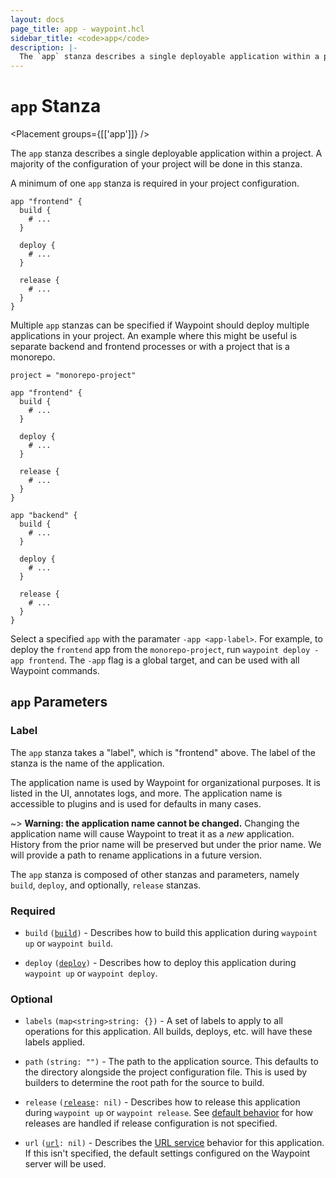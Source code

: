 ```yaml
---
layout: docs
page_title: app - waypoint.hcl
sidebar_title: <code>app</code>
description: |-
  The `app` stanza describes a single deployable application within a project. A majority of the configuration of your project will be done in this stanza.
---
```


# `app` Stanza

<Placement groups={[['app']]} />

The `app` stanza describes a single deployable application within a project.
A majority of the configuration of your project will be done in this stanza.

A minimum of one `app` stanza is required in your project configuration.


```hcl
app "frontend" {
  build {
    # ...
  }

  deploy {
    # ...
  }

  release {
    # ...
  }
}
```

Multiple `app` stanzas can be specified if Waypoint should deploy multiple
applications in your project. An example where this might be useful is
separate backend and frontend processes or with a project that is a monorepo.


```hcl
project = "monorepo-project"

app "frontend" {
  build {
    # ...
  }

  deploy {
    # ...
  }

  release {
    # ...
  }
}

app "backend" {
  build {
    # ...
  }

  deploy {
    # ...
  }

  release {
    # ...
  }
}
```

Select a specified `app` with the paramater `-app <app-label>`. For example, 
to deploy the `frontend` app from the `monorepo-project`, run 
`waypoint deploy -app frontend`.
The `-app` flag is a global target, and can be used with all Waypoint 
commands.

## `app` Parameters

### Label

The `app` stanza takes a "label", which is "frontend" above. The label of the
stanza is the name of the application.

The application name is used by Waypoint for organizational purposes.
It is listed in the UI, annotates logs, and more. The application name is
accessible to plugins and is used for defaults in many cases.

~> **Warning: the application name cannot be changed.** Changing the
application name will cause Waypoint to treat it as a _new_ application.
History from the prior name will be preserved but under the prior name.
We will provide a path to rename applications in a future version.

The `app` stanza is composed of other stanzas and parameters, namely `build`,
`deploy`, and optionally, `release` stanzas.

### Required

- `build` <code>([build][build])</code> - Describes how to build this
  application during `waypoint up` or `waypoint build`.

- `deploy` <code>([deploy][deploy])</code> - Describes how to deploy
  this application during `waypoint up` or `waypoint deploy`.

### Optional

- `labels` `(map<string>string: {})` - A set of labels to apply to all
  operations for this application. All builds, deploys, etc. will have these
  labels applied.

- `path` `(string: "")` - The path to the application source. This defaults
  to the directory alongside the project configuration file. This is used by
  builders to determine the root path for the source to build.

- `release` <code>([release][release]: nil)</code> - Describes how to release
  this application during `waypoint up` or `waypoint release`. See
  [default behavior](/docs/lifecycle/release#default-behavior) for how
  releases are handled if release configuration is not specified.

- `url` <code>([url][url]: nil)</code> - Describes the [URL service](/docs/url)
  behavior for this application. If this isn't specified, the default settings
  configured on the Waypoint server will be used.

[build]: /docs/waypoint-hcl/build 'Build Stanza'
[deploy]: /docs/waypoint-hcl/deploy 'Deploy Stanza'
[release]: /docs/waypoint-hcl/release 'Release Stanza'
[url]: /docs/waypoint-hcl/url 'url Stanza'
